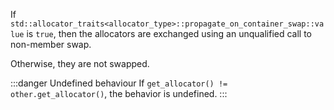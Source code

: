 If `std::allocator_traits<allocator_type>::propagate_on_container_swap::value` is `true`,
then the allocators are exchanged using an unqualified call to non-member swap.

Otherwise, they are not swapped. 

:::danger Undefined behaviour
If `get_allocator() != other.get_allocator()`, the behavior is undefined.
:::